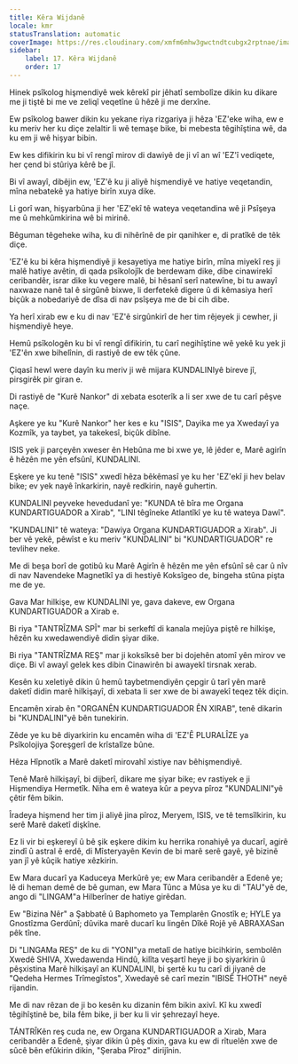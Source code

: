 ```yaml
---
title: Kêra Wijdanê
locale: kmr
statusTranslation: automatic
coverImage: https://res.cloudinary.com/xmfm6mhw3gwctndtcubgx2rptnae/image/upload/v1741354419/small_cover_la_gran_rebelion_28716e29d2.webp
sidebar:
    label: 17. Kêra Wijdanê
    order: 17
---
```

Hinek psîkolog hişmendiyê wek kêrekî pir jêhatî sembolîze dikin ku dikare me ji tiştê bi me ve zeliqî veqetîne û hêzê ji me derxîne.

Ew psîkolog bawer dikin ku yekane riya rizgariya ji hêza 'EZ'eke wiha, ew e ku meriv her ku diçe zelaltir li wê temaşe bike, bi mebesta têgihîştina wê, da ku em ji wê hişyar bibin.

Ew kes difikirin ku bi vî rengî mirov di dawiyê de ji vî an wî 'EZ'î vediqete, her çend bi stûriya kêrê be jî.

Bi vî awayî, dibêjin ew, 'EZ'ê ku ji aliyê hişmendiyê ve hatiye veqetandin, mîna nebatekê ya hatiye birîn xuya dike.

Li gorî wan, hişyarbûna ji her 'EZ'ekî tê wateya veqetandina wê ji Psîşeya me û mehkûmkirina wê bi mirinê.

Bêguman têgeheke wiha, ku di nihêrînê de pir qanihker e, di pratîkê de têk diçe.

'EZ'ê ku bi kêra hişmendiyê ji kesayetiya me hatiye birîn, mîna miyekî reş ji malê hatiye avêtin, di qada psîkolojîk de berdewam dike, dibe cinawirekî ceribandêr, israr dike ku vegere malê, bi hêsanî serî natewîne, bi tu awayî naxwaze nanê tal ê sirgûnê bixwe, li derfetekê digere û di kêmasiya herî biçûk a nobedariyê de dîsa di nav psîşeya me de bi cih dibe.

Ya herî xirab ew e ku di nav 'EZ'ê sirgûnkirî de her tim rêjeyek ji cewher, ji hişmendiyê heye.

Hemû psîkologên ku bi vî rengî difikirin, tu carî negihîştine wê yekê ku yek ji 'EZ'ên xwe bihelînin, di rastiyê de ew têk çûne.

Çiqasî hewl were dayîn ku meriv ji wê mijara KUNDALINIyê bireve jî, pirsgirêk pir giran e.

Di rastiyê de "Kurê Nankor" di xebata esoterîk a li ser xwe de tu carî pêşve naçe.

Aşkere ye ku "Kurê Nankor" her kes e ku "ISIS", Dayika me ya Xwedayî ya Kozmîk, ya taybet, ya takekesî, biçûk dibîne.

ISIS yek ji parçeyên xweser ên Hebûna me bi xwe ye, lê jêder e, Marê agirîn ê hêzên me yên efsûnî, KUNDALINI.

Eşkere ye ku tenê "ISIS" xwedî hêza bêkêmasî ye ku her 'EZ'ekî ji hev belav bike; ev yek nayê înkarkirin, nayê redkirin, nayê guhertin.

KUNDALINI peyveke hevedudanî ye: "KUNDA tê bîra me Organa KUNDARTIGUADOR a Xirab", "LINI têgîneke Atlantîkî ye ku tê wateya Dawî".

"KUNDALINI" tê wateya: "Dawiya Organa KUNDARTIGUADOR a Xirab". Ji ber vê yekê, pêwîst e ku meriv "KUNDALINI" bi "KUNDARTIGUADOR" re tevlihev neke.

Me di beşa borî de gotibû ku Marê Agirîn ê hêzên me yên efsûnî sê car û nîv di nav Navendeke Magnetîkî ya di hestiyê Koksîgeo de, bingeha stûna pişta me de ye.

Gava Mar hilkişe, ew KUNDALINI ye, gava dakeve, ew Organa KUNDARTIGUADOR a Xirab e.

Bi riya "TANTRÎZMA SPÎ" mar bi serkeftî di kanala mejûya piştê re hilkişe, hêzên ku xwedawendiyê didin şiyar dike.

Bi riya "TANTRÎZMA REŞ" mar ji koksîksê ber bi dojehên atomî yên mirov ve diçe. Bi vî awayî gelek kes dibin Cinawirên bi awayekî tirsnak xerab.

Kesên ku xeletiyê dikin û hemû taybetmendiyên çepgir û tarî yên marê daketî didin marê hilkişayî, di xebata li ser xwe de bi awayekî teqez têk diçin.

Encamên xirab ên "ORGANÊN KUNDARTIGUADOR ÊN XIRAB", tenê dikarin bi "KUNDALINI"yê bên tunekirin.

Zêde ye ku bê diyarkirin ku encamên wiha di 'EZ'Ê PLURALÎZE ya Psîkolojiya Şoreşgerî de krîstalîze bûne.

Hêza Hîpnotîk a Marê daketî mirovahî xistiye nav bêhişmendiyê.

Tenê Marê hilkişayî, bi dijberî, dikare me şiyar bike; ev rastiyek e ji Hişmendiya Hermetîk. Niha em ê wateya kûr a peyva pîroz "KUNDALINI"yê çêtir fêm bikin.

Îradeya hişmend her tim ji aliyê jina pîroz, Meryem, ISIS, ve tê temsîlkirin, ku serê Marê daketî dişkîne.

Ez li vir bi eşkereyî û bê şik eşkere dikim ku herrika ronahiyê ya ducarî, agirê zindî û astral ê erdê, di Mîsteryayên Kevin de bi marê serê gayê, yê bizinê yan jî yê kûçik hatiye xêzkirin.

Ew Mara ducarî ya Kaduceya Merkûrê ye; ew Mara ceribandêr a Edenê ye; lê di heman demê de bê guman, ew Mara Tûnc a Mûsa ye ku di "TAU"yê de, ango di "LINGAM"a Hilberîner de hatiye girêdan.

Ew "Bizina Nêr" a Şabbatê û Baphometo ya Templarên Gnostîk e; HYLE ya Gnostîzma Gerdûnî; dûvika marê ducarî ku lingên Dîkê Rojê yê ABRAXASan pêk tîne.

Di "LINGAMa REŞ" de ku di "YONI"ya metalî de hatiye bicihkirin, sembolên Xwedê SHIVA, Xwedawenda Hindû, kilîta veşartî heye ji bo şiyarkirin û pêşxistina Marê hilkişayî an KUNDALINI, bi şertê ku tu carî di jiyanê de "Qedeha Hermes Trîmegîstos", Xwedayê sê carî mezin "IBISÊ THOTH" neyê rijandin.

Me di nav rêzan de ji bo kesên ku dizanin fêm bikin axivî. Kî ku xwedî têgihîştinê be, bila fêm bike, ji ber ku li vir şehrezayî heye.

TÁNTRÎKên reş cuda ne, ew Organa KUNDARTIGUADOR a Xirab, Mara ceribandêr a Edenê, şiyar dikin û pêş dixin, gava ku ew di rîtuelên xwe de sûcê bên efûkirin dikin, "Şeraba Pîroz" dirijînin.

